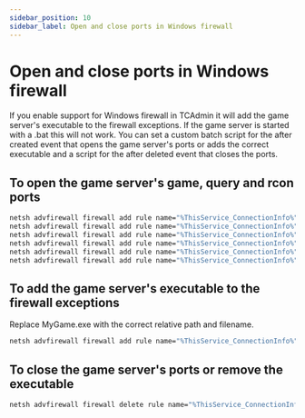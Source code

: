 ```yaml
---
sidebar_position: 10
sidebar_label: Open and close ports in Windows firewall
---
```


# Open and close ports in Windows firewall

If you enable support for Windows firewall in TCAdmin it will add the game server's executable to the firewall exceptions. If the game server is started with a .bat this will not work. You can set a custom batch script for the after created event that opens the game server's ports or adds the correct executable and a script for the after deleted event that closes the ports.

## To open the game server's game, query and rcon ports

```bash
netsh advfirewall firewall add rule name="%ThisService_ConnectionInfo%" dir=in action=allow protocol=TCP localport=%ThisService_GamePort%
netsh advfirewall firewall add rule name="%ThisService_ConnectionInfo%" dir=in action=allow protocol=TCP localport=%ThisService_QueryPort%
netsh advfirewall firewall add rule name="%ThisService_ConnectionInfo%" dir=in action=allow protocol=TCP localport=%ThisService_RConPort%
netsh advfirewall firewall add rule name="%ThisService_ConnectionInfo%" dir=in action=allow protocol=UDP localport=%ThisService_GamePort%
netsh advfirewall firewall add rule name="%ThisService_ConnectionInfo%" dir=in action=allow protocol=UDP localport=%ThisService_QueryPort%
netsh advfirewall firewall add rule name="%ThisService_ConnectionInfo%" dir=in action=allow protocol=UDP localport=%ThisService_RConPort%
```

## To add the game server's executable to the firewall exceptions

Replace MyGame.exe with the correct relative path and filename.

```bash
netsh advfirewall firewall add rule name="%ThisService_ConnectionInfo%" dir=in action=allow program="%ThisService_RootDirectory%MyGame.exe" enable=yes
```

## To close the game server's ports or remove the executable

```bash
netsh advfirewall firewall delete rule name="%ThisService_ConnectionInfo%"
```